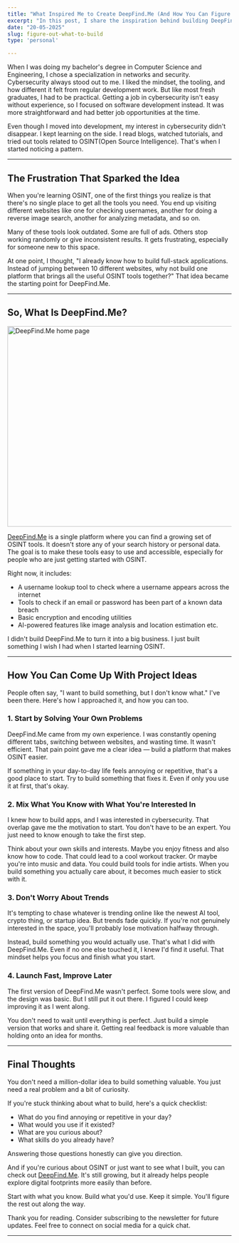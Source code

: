 ```yaml
---
title: "What Inspired Me to Create DeepFind.Me (And How You Can Figure Out What to Build)"
excerpt: "In this post, I share the inspiration behind building DeepFind.Me, an OSINT-powered platform to help people understand their digital footprint. I also break down a practical framework for developers and makers to come up with impactful project ideas; even if they feel stuck or uninspired."
date: "20-05-2025"
slug: figure-out-what-to-build
type: 'personal'

---
```


When I was doing my bachelor's degree in Computer Science and Engineering, I chose a specialization in networks and security. Cybersecurity always stood out to me. I liked the mindset, the tooling, and how different it felt from regular development work. But like most fresh graduates, I had to be practical. Getting a job in cybersecurity isn't easy without experience, so I focused on software development instead. It was more straightforward and had better job opportunities at the time.

Even though I moved into development, my interest in cybersecurity didn't disappear. I kept learning on the side. I read blogs, watched tutorials, and tried out tools related to OSINT(Open Source Intelligence). That's when I started noticing a pattern.

---

<h2 class="text-2xl font-semibold text-primary my-4" id="the-frustration-that-sparked-the-idea">The Frustration That Sparked the Idea </h2>

When you're learning OSINT, one of the first things you realize is that there's no single place to get all the tools you need. You end up visiting different websites like one for checking usernames, another for doing a reverse image search, another for analyzing metadata, and so on.

Many of these tools look outdated. Some are full of ads. Others stop working randomly or give inconsistent results. It gets frustrating, especially for someone new to this space.

At one point, I thought, "I already know how to build full-stack applications. Instead of jumping between 10 different websites, why not build one platform that brings all the useful OSINT tools together?"
That idea became the starting point for DeepFind.Me.

---

<h2 class="text-2xl font-semibold text-primary my-4" id="so-what-is-deepfindme">So, What Is DeepFind.Me?</h2>

<div style={{ display: 'flex', justifyContent: 'center' }}>
  <img src="/blog-images/dfme.webp" className="m-4" alt="DeepFind.Me home page" width="800" height="450"/>
</div>

<a class="text-blue-400" href="https://DeepFind.Me" target="_blank">DeepFind.Me</a> is a single platform where you can find a growing set of OSINT tools. It doesn't store any of your search history or personal data. The goal is to make these tools easy to use and accessible, especially for people who are just getting started with OSINT.

Right now, it includes:
- A username lookup tool to check where a username appears across the internet
- Tools to check if an email or password has been part of a known data breach
- Basic encryption and encoding utilities
- AI-powered features like image analysis and location estimation etc.<br/>

I didn't build DeepFind.Me to turn it into a big business. I just built something I wish I had when I started learning OSINT.

---

<h2 class="text-2xl font-semibold text-primary my-4" id="how-you-can-come-up-with-project-ideas">How You Can Come Up With Project Ideas</h2>

People often say, "I want to build something, but I don't know what." I've been there. Here's how I approached it, and how you can too.

<h3 class="text-xl font-semibold text-primary my-4" id="start-by-solving-your-own-problems">1. Start by Solving Your Own Problems </h3>
DeepFind.Me came from my own experience. I was constantly opening different tabs, switching between websites, and wasting time. It wasn't efficient. That pain point gave me a clear idea — build a platform that makes OSINT easier.

If something in your day-to-day life feels annoying or repetitive, that's a good place to start. Try to build something that fixes it. Even if only you use it at first, that's okay.

<h3 class="text-xl font-semibold text-primary my-4" id="mix-what-you-know-with-what-youre-interested-in">2. Mix What You Know with What You're Interested In</h3>
I knew how to build apps, and I was interested in cybersecurity. That overlap gave me the motivation to start. You don't have to be an expert. You just need to know enough to take the first step.

Think about your own skills and interests. Maybe you enjoy fitness and also know how to code. That could lead to a cool workout tracker. Or maybe you're into music and data. You could build tools for indie artists. When you build something you actually care about, it becomes much easier to stick with it.

<h3 class="text-xl font-semibold text-primary my-4" id="dont-worry-about-trends">3. Don't Worry About Trends</h3>
It's tempting to chase whatever is trending online like the newest AI tool, crypto thing, or startup idea. But trends fade quickly. If you're not genuinely interested in the space, you'll probably lose motivation halfway through.

Instead, build something you would actually use. That's what I did with DeepFind.Me. Even if no one else touched it, I knew I'd find it useful. That mindset helps you focus and finish what you start.

<h3 class="text-xl font-semibold text-primary my-4" id="launch-fast-improve-later">4. Launch Fast, Improve Later </h3>
The first version of DeepFind.Me wasn't perfect. Some tools were slow, and the design was basic. But I still put it out there. I figured I could keep improving it as I went along.

You don't need to wait until everything is perfect. Just build a simple version that works and share it. Getting real feedback is more valuable than holding onto an idea for months.

---

<h2 class="text-2xl font-semibold text-primary my-4" id="final-thoughts">Final Thoughts</h2>

You don't need a million-dollar idea to build something valuable. You just need a real problem and a bit of curiosity.

If you're stuck thinking about what to build, here's a quick checklist:

- What do you find annoying or repetitive in your day?
- What would you use if it existed?
- What are you curious about?
- What skills do you already have?

Answering those questions honestly can give you direction.

And if you're curious about OSINT or just want to see what I built, you can check out <a class="text-blue-400" href="https://DeepFind.Me" target="_blank">DeepFind.Me</a>. It's still growing, but it already helps people explore digital footprints more easily than before.

Start with what you know. Build what you'd use. Keep it simple. You'll figure the rest out along the way. 

Thank you for reading. Consider subscribing to the newsletter for future updates. Feel free to connect on social media for a quick chat.

---
